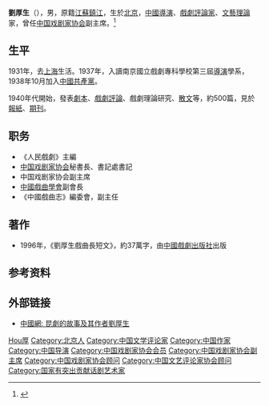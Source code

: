 '''劉厚生'''（{{bd|1921年|1月|2019年|5月14日|catIdx=L劉厚生}}），男，原籍[[江蘇|江蘇]][[鎮江|鎮江]]，生於[[北京|北京]]，[[中华人民共和国|中國]][[導演|導演]]、[[戲劇|戲劇]][[評論家|評論家]]、[[文藝理論|文藝理論]]家，曾任[[中国戏剧家协会|中国戏剧家协会]]副主席。<ref>{{Cite web|url=http://www.bjnews.com.cn/ent/2019/05/15/579041.html|title=著名戏剧评论家刘厚生在京逝世，享年99岁|accessdate=2019-05-15|work=新京报|archive-date=2019-05-15|archive-url=https://web.archive.org/web/20190515120405/http://www.bjnews.com.cn/ent/2019/05/15/579041.html|dead-url=no}}</ref>

== 生平 ==
1931年，去[[上海|上海]]生活。1937年，入讀南京國立戲劇專科學校第三屆[[導演|導演]]學系，1938年10月加入[[中國共產黨|中國共產黨]]。

1940年代開始，發表[[劇本|劇本]]、[[戲劇評論|戲劇評論]]、戲劇理論研究、[[散文|散文]]等，約500篇，見於[[報紙|報紙]]、[[期刊|期刊]]。

== 职务 ==
* 《人民戲劇》主編
* [[中国戏剧家协会|中国戏剧家协会]]秘書長、書記處書記
* 中国戏剧家协会副主席
* [[中國戲曲學會|中國戲曲學會]]副會長
* 《中國戲曲志》編委會，副主任

== 著作 ==
* 1996年，《劉厚生戲曲長短文》，約37萬字，由[[中國戲劇出版社|中國戲劇出版社]]出版

== 参考资料 ==
{{reflist}}

== 外部链接 ==
* [http://big5.china.com.cn/zhuanti2005/txt/2003-12/07/content_5456212.htm 中國網: 昆劇的故事及其作者劉厚生] {{Wayback|url=http://big5.china.com.cn/zhuanti2005/txt/2003-12/07/content_5456212.htm |date=20190514055352 }}

{{国家有突出贡献话剧艺术家}}
{{Navboxes
| title  = 刘厚生在[[中国戏剧家协会|中国戏剧家协会]]的职务
| list1  =
{{中华全国戏剧工作者协会第一届全国委员会}}
{{中国戏剧家协会第三届理事会}}
{{中国戏剧家协会第四届理事会}}
{{中国戏剧家协会第五届理事会}}
{{中国戏剧家协会第七届理事会}}
{{中国戏剧家协会第八届理事会}}
}}
{{Navboxes
| title  = 刘厚生在[[中国文艺评论家协会|中国文艺评论家协会]]的职务
| list1  =
{{中国文艺评论家协会第一届理事会}}
}}
{{Navboxes
| title  = 刘厚生在[[中国文学艺术界联合会|中国文学艺术界联合会]]的职务
| list1  =
{{中国文学艺术界联合会第八届全国委员会}}
{{中国文学艺术界联合会第九届全国委员会}}
{{中国文学艺术界联合会第十届全国委员会}}
}}

{{Authority control}}
{{DEFAULTSORT:Liu刘}}
[[Category:劉姓|Hou厚]]
[[Category:北京人|Category:北京人]]
[[Category:中国文学评论家|Category:中国文学评论家]]
[[Category:中国作家|Category:中国作家]]
[[Category:中国导演|Category:中国导演]]
[[Category:中国戏剧家协会会员|Category:中国戏剧家协会会员]]
[[Category:中国戏剧家协会副主席|Category:中国戏剧家协会副主席]]
[[Category:中国戏剧家协会顾问|Category:中国戏剧家协会顾问]]
[[Category:中国文艺评论家协会顾问|Category:中国文艺评论家协会顾问]]
[[Category:国家有突出贡献话剧艺术家|Category:国家有突出贡献话剧艺术家]]